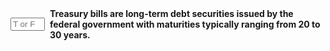 ::: {.question-block}

<form onsubmit="event.preventDefault(); checkAnswerBox('module6_tf_q018','F')" style="display: flex; align-items: center; gap: 8px;">
<input type="text" id="module6_tf_q018" name="module6_tf_q018" maxlength="1" placeholder="T or F" style="width: 55px;" data-correct-answer="F" /> 
<label for="module6_tf_q018"><strong>Treasury bills are long-term debt securities issued by the federal government with maturities typically ranging from 20 to 30 years.</strong></label>
</form>

<div id="feedback-module6_tf_q018" class="feedback" data-status="" style="display:none;">
This is FALSE. Treasury bills are short-term securities, usually maturing in less than one year.
</div>

:::
